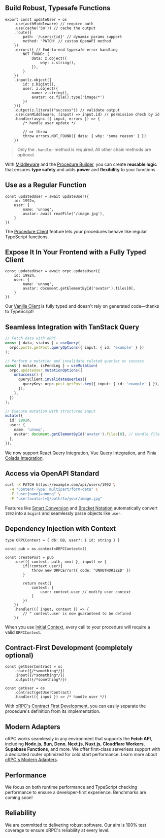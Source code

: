 ## Build Robust, Typesafe Functions

```tsx
export const updateUser = os
	.use(authMiddleware) // require auth
	.use(cache('5m')) // cache the output
	.route({
		path: '/users/{id}' // dynamic params support
		method: 'PATCH' // custom OpenAPI method
	})
	.errors({ // End-to-end typesafe error handling
		NOT_FOUND: {
			data: z.object({
				why: z.string(),
			}),
		}
	})
	.input(z.object({
		id: z.bigint(),
		user: z.object({
			name: z.string(),
			avatar: oz.file().type('image/*')
		})
	}))
	.output(z.literal("success")) // validate output
	.use(canMiddleware, (input) => input.id) // permission check by id
	.handler(async ({ input, errors }) => {
		/* handle user update */

		// or throw
		throw errors.NOT_FOUND({ data: { why: 'some reason' } })
	})
```

> Only the `.handler` method is required. All other chain methods are optional.

With [Middleware](/docs/server/middleware) and the [Procedure Builder](/docs/server/procedure), 
you can create **reusable logic** that ensures **type safety** and adds **power** and **flexibility** to your functions.

## Use as a Regular Function

```tsx
const updatedUser = await updateUser({ 
	id: 1992n,
	user: {
		name: 'unnoq',
		avatar: await readFile('/image.jpg'),
	}
})
```

The [Procedure Client](/docs/server/client) feature lets your procedures behave like regular TypeScript functions.

## Expose It In Your Frontend with a Fully Typed Client

```tsx
const updatedUser = await orpc.updateUser({ 
	id: 1992n,
	user: {
		name: 'unnoq',
		avatar: document.getElementById('avatar').files[0],
	}
})
```

Our [Vanilla Client](/docs/client/vanilla) is fully typed and doesn't rely on generated code—thanks to TypeScript!

## Seamless Integration with TanStack Query

```ts
// Fetch data with oRPC
const { data, status } = useQuery(
  orpc.posts.getPost.queryOptions({ input: { id: 'example' } })
);

// Perform a mutation and invalidate related queries on success
const { mutate, isPending } = useMutation(
  orpc.updateUser.mutationOptions({
    onSuccess() {
      queryClient.invalidateQueries({
        queryKey: orpc.post.getPost.key({ input: { id: 'example' } }),
      });
    },
  })
);

// Execute mutation with structured input
mutate({
  id: 1992n,
  user: {
    name: 'unnoq',
    avatar: document.getElementById('avatar').files[0], // Handle file uploads
  },
});
```

We now support [React Query Integration](/docs/client/react-query), [Vue Query Integration](/docs/client/vue-query), and [Pinia Colada Integration](/docs/client/vue-colada).

## Access via OpenAPI Standard

```bash
curl -X PATCH https://example.com/api/users/1992 \
  -H "Content-Type: multipart/form-data" \
  -F "user[name]=unnoq" \
  -F "user[avatar]=@/path/to/your/image.jpg"
```

Features like [Smart Conversion](/docs/openapi/smart-conversion) and [Bracket Notation](/docs/openapi/bracket-notation) automatically 
convert `1992` into a `bigint` and seamlessly parse objects like `user`.

## Dependency Injection with Context

```tsx
type ORPCContext = { db: DB, user?: { id: string } }

const pub = os.context<ORPCContext>()

const createPost = pub
	.use(({ context, path, next }, input) => {
		if(!context.user){
			throw new ORPCError({ code: 'UNAUTHORIZED' })
		}
		
		return next({
			context: {
				user: context.user // modify user context
			}
		})
	})
	.handler(({ input, context }) => {
		// ^ context.user is now guaranteed to be defined
	})
```

When you use [Initial Context](/docs/server/context#initial-context), every call to your procedure will require a valid `ORPCContext`.

## **Contract-First Development** (completely optional)

```tsx
const getUserContract = oc
	.route({/*something*/})
	.input({/*something*/})
	.output({/*something*/})

const getUser = os
	.contract(getUserContract)
	.handler(({ input }) => /* handle user */)
```

With [oRPC's Contract First Development](/docs/server/contract), you can easily separate the procedure's definition 
from its implementation.

## Modern Adapters

oRPC works seamlessly in any environment that supports the **Fetch API**, including **Node.js**, **Bun**, **Deno**, **Next.js**, **Nuxt.js**, **Cloudflare Workers**, **Supabase Functions**, and more. We offer first-class serverless support with a dedicated router optimized for cold start performance.
Learn more about [oRPC's Modern Adapters](/docs/server/integrations).

## Performance

We focus on both runtime performance and TypeScript checking performance to ensure a developer-first experience. Benchmarks are coming soon!

## Reliability

We are committed to delivering robust software. Our aim is 100% test coverage to ensure oRPC's reliability at every level.